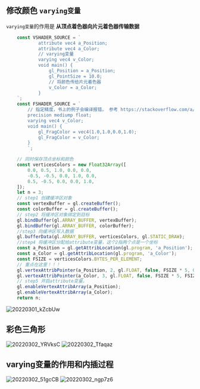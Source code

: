 ## 修改颜色 `varying变量`

`varying变量`的作用是 **从顶点着色器向片元着色器传输数据**

```ts
    const VSHADER_SOURCE = `
            attribute vec4 a_Position;
            attribute vec4 a_Color;
            // varying变量
            varying vec4 v_Color;
            void main() {
                gl_Position = a_Position;
                gl_PointSize = 10.0;
                // 将颜色传给片元着色器
                v_Color = a_Color;
            }
    `;
    const FSHADER_SOURCE = `
        // 指定精度，书上的例子会编译报错， 参考 https://stackoverflow.com/a/27067272
        precision mediump float;
        varying vec4 v_Color;
        void main() {
            gl_FragColor = vec4(1.0,1.0,0.0,1.0);
            gl_FragColor = v_Color;
        }
        `;
```

```ts
    // 同时保存顶点坐标和颜色
    const verticesColors = new Float32Array([
        0.0, 0.5, 1.0, 0.0, 0.0,
        -0.5, -0.5, 0.0, 1.0, 0.0,
        0.5, -0.5, 0.0, 0.0, 1.0,
    ]);
    let n = 3;
    // step1 创建缓冲区对象
    const vertexBuffer = gl.createBuffer();
    const colorBuffer = gl.createBuffer();
    // step2 将缓冲区对象绑定到目标
    gl.bindBuffer(gl.ARRAY_BUFFER, vertexBuffer);
    gl.bindBuffer(gl.ARRAY_BUFFER, colorBuffer);
    //step3 向缓冲区写入数据
    gl.bufferData(gl.ARRAY_BUFFER, verticesColors, gl.STATIC_DRAW);
    //step4 将缓冲区分配给attribute变量，这个2指两个点是一个坐标
    const a_Position = gl.getAttribLocation(gl.program, 'a_Position');
    const a_Color = gl.getAttribLocation(gl.program, 'a_Color');
    const FSIZE = verticesColors.BYTES_PER_ELEMENT;
    // 重点在这里！！！
    gl.vertexAttribPointer(a_Position, 2, gl.FLOAT, false, FSIZE * 5, 0);
    gl.vertexAttribPointer(a_Color, 3, gl.FLOAT, false, FSIZE * 5, FSIZE * 2);
    // step5 开启attribute变量。
    gl.enableVertexAttribArray(a_Position);
    gl.enableVertexAttribArray(a_Color);
    return n;
```
![20220301_kZcbUw](https://cdn.jsdelivr.net/gh/crexk/pic-archive@main/uPic/20220301_kZcbUw.png)

## 彩色三角形
![20220302_YRVksC](https://cdn.jsdelivr.net/gh/crexk/pic-archive@main/uPic/20220302_YRVksC.png)
![20220302_Tfaqaz](https://cdn.jsdelivr.net/gh/crexk/pic-archive@main/uPic/20220302_Tfaqaz.png)

## varying变量的作用和内插过程

![20220302_51gcCB](https://cdn.jsdelivr.net/gh/crexk/pic-archive@main/uPic/20220302_51gcCB.png)
![20220302_ngp7z6](https://cdn.jsdelivr.net/gh/crexk/pic-archive@main/uPic/20220302_ngp7z6.png)

